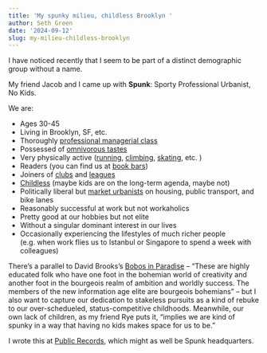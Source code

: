 ```yaml
---
title: 'My spunky milieu, childless Brooklyn '
author: Seth Green
date: '2024-09-12'
slug: my-milieu-childless-brooklyn
---
```


I have noticed recently that I seem to be part of a distinct demographic group without a name.

My friend Jacob and I came up with **Spunk**: Sporty Professional Urbanist, No Kids.

We are:

* Ages 30-45 
* Living in Brooklyn, SF, etc. 
* Thoroughly [professional managerial class](https://thebellows.org/the-double-horseshoe-theory-of-class-politics-the-bellows-2/) 
* Possessed of [omnivorous tastes](https://c-j-l-c.org/portfolio/omnivores-and-inequality-2/)
* Very physically active ([running](https://www.nytimes.com/2023/09/24/style/new-york-city-running-clubs.html), [climbing](https://www.nytimes.com/2017/03/15/business/smallbusiness/rock-climbing-gyms-bouldering-walls.html), [skating](https://www.nytimes.com/2021/05/15/at-home/learn-to-skate.html), etc. )
* Readers (you can find us at [book bars](https://ny.eater.com/2024/8/14/24220327/bookstore-bars-new-york-lizs-book-bar-book-club-bar-bibliotheque-sullaluna))
* Joiners of [clubs](https://www.nytimes.com/2023/09/24/style/new-york-city-running-clubs.html) and [leagues](https://www.nytimes.com/2022/04/15/nyregion/ny-games.html)
* [Childless](https://www.nytimes.com/2024/07/25/well/mind/child-free-adults-pew-study.html) (maybe kids are on the long-term agenda, maybe not)
* Politically liberal but [market urbanists](https://x.com/CNLiberalism) on housing, public transport, and bike lanes 
* Reasonably successful at work but not workaholics
* Pretty good at our hobbies but not elite
* Without a singular dominant interest in our lives
* Occasionally experiencing the lifestyles of much richer people (e.g. when work flies us to Istanbul or Singapore to spend a week with colleagues)

There's a parallel to David Brooks's [Bobos in Paradise](https://archive.nytimes.com/www.nytimes.com/books/first/b/brooks-bobos.html) -- "These are highly educated folk who have one foot in the bohemian world of creativity and another foot in the bourgeois realm of ambition and worldly success. The members of the new information age elite are bourgeois bohemians" -- but I also want to capture our dedication to stakeless pursuits as a kind of rebuke to our over-schedueled, status-competitive childhoods. Meanwhile, our own lack of children, as my friend Rye puts it, "implies we are kind of spunky in a way that having no kids makes space for us to be." 

I wrote this at [Public Records](https://lampoonmagazine.com/article/2022/12/30/public-records-brooklyn/), which might as well be Spunk headquarters. 